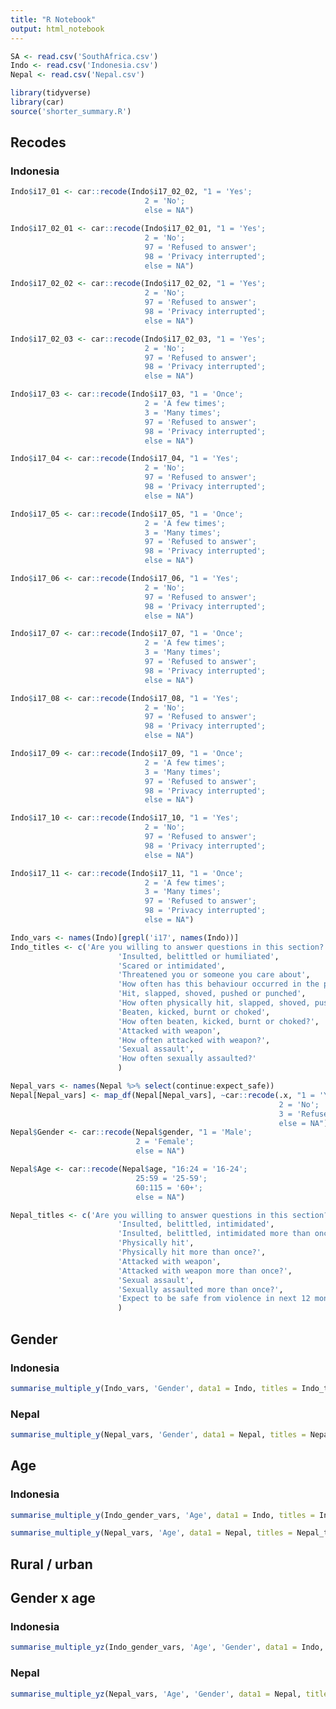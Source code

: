 ```yaml
---
title: "R Notebook"
output: html_notebook
---
```


```r
SA <- read.csv('SouthAfrica.csv')
Indo <- read.csv('Indonesia.csv')
Nepal <- read.csv('Nepal.csv')

library(tidyverse)
library(car)
source('shorter_summary.R')
```

## Recodes

### Indonesia

```r
Indo$i17_01 <- car::recode(Indo$i17_02_02, "1 = 'Yes';
                              2 = 'No';
                              else = NA")

Indo$i17_02_01 <- car::recode(Indo$i17_02_01, "1 = 'Yes';
                              2 = 'No';
                              97 = 'Refused to answer';
                              98 = 'Privacy interrupted';
                              else = NA")

Indo$i17_02_02 <- car::recode(Indo$i17_02_02, "1 = 'Yes';
                              2 = 'No';
                              97 = 'Refused to answer';
                              98 = 'Privacy interrupted';
                              else = NA")

Indo$i17_02_03 <- car::recode(Indo$i17_02_03, "1 = 'Yes';
                              2 = 'No';
                              97 = 'Refused to answer';
                              98 = 'Privacy interrupted';
                              else = NA")

Indo$i17_03 <- car::recode(Indo$i17_03, "1 = 'Once';
                              2 = 'A few times';
                              3 = 'Many times';
                              97 = 'Refused to answer';
                              98 = 'Privacy interrupted';
                              else = NA")

Indo$i17_04 <- car::recode(Indo$i17_04, "1 = 'Yes';
                              2 = 'No';
                              97 = 'Refused to answer';
                              98 = 'Privacy interrupted';
                              else = NA")

Indo$i17_05 <- car::recode(Indo$i17_05, "1 = 'Once';
                              2 = 'A few times';
                              3 = 'Many times';
                              97 = 'Refused to answer';
                              98 = 'Privacy interrupted';
                              else = NA")

Indo$i17_06 <- car::recode(Indo$i17_06, "1 = 'Yes';
                              2 = 'No';
                              97 = 'Refused to answer';
                              98 = 'Privacy interrupted';
                              else = NA")

Indo$i17_07 <- car::recode(Indo$i17_07, "1 = 'Once';
                              2 = 'A few times';
                              3 = 'Many times';
                              97 = 'Refused to answer';
                              98 = 'Privacy interrupted';
                              else = NA")

Indo$i17_08 <- car::recode(Indo$i17_08, "1 = 'Yes';
                              2 = 'No';
                              97 = 'Refused to answer';
                              98 = 'Privacy interrupted';
                              else = NA")

Indo$i17_09 <- car::recode(Indo$i17_09, "1 = 'Once';
                              2 = 'A few times';
                              3 = 'Many times';
                              97 = 'Refused to answer';
                              98 = 'Privacy interrupted';
                              else = NA")

Indo$i17_10 <- car::recode(Indo$i17_10, "1 = 'Yes';
                              2 = 'No';
                              97 = 'Refused to answer';
                              98 = 'Privacy interrupted';
                              else = NA")

Indo$i17_11 <- car::recode(Indo$i17_11, "1 = 'Once';
                              2 = 'A few times';
                              3 = 'Many times';
                              97 = 'Refused to answer';
                              98 = 'Privacy interrupted';
                              else = NA")
```

```r
Indo_vars <- names(Indo)[grepl('i17', names(Indo))]
Indo_titles <- c('Are you willing to answer questions in this section?',
                        'Insulted, belittled or humiliated',
                        'Scared or intimidated',
                        'Threatened you or someone you care about',
                        'How often has this behaviour occurred in the past 12 months?',
                        'Hit, slapped, shoved, pushed or punched',
                        'How often physically hit, slapped, shoved, pushed or punched?',
                        'Beaten, kicked, burnt or choked',
                        'How often beaten, kicked, burnt or choked?',
                        'Attacked with weapon',
                        'How often attacked with weapon?',
                        'Sexual assault',
                        'How often sexually assaulted?'
                        )
```

```r
Nepal_vars <- names(Nepal %>% select(continue:expect_safe))
Nepal[Nepal_vars] <- map_df(Nepal[Nepal_vars], ~car::recode(.x, "1 = 'Yes';
                                                            2 = 'No';
                                                            3 = 'Refused to answer';
                                                            else = NA"))
Nepal$Gender <- car::recode(Nepal$gender, "1 = 'Male';
                            2 = 'Female';
                            else = NA")

Nepal$Age <- car::recode(Nepal$age, "16:24 = '16-24';
                            25:59 = '25-59';
                            60:115 = '60+';
                            else = NA")

Nepal_titles <- c('Are you willing to answer questions in this section?',
                        'Insulted, belittled, intimidated',
                        'Insulted, belittled, intimidated more than once?',
                        'Physically hit',
                        'Physically hit more than once?',
                        'Attacked with weapon',
                        'Attacked with weapon more than once?',
                        'Sexual assault',
                        'Sexually assaulted more than once?',
                        'Expect to be safe from violence in next 12 months'
                        )
```





## Gender

### Indonesia

```r
summarise_multiple_y(Indo_vars, 'Gender', data1 = Indo, titles = Indo_titles)
```

### Nepal

```r
summarise_multiple_y(Nepal_vars, 'Gender', data1 = Nepal, titles = Nepal_titles)
```

## Age

### Indonesia

```r
summarise_multiple_y(Indo_gender_vars, 'Age', data1 = Indo, titles = Indo_gender_titles)
```

```r
summarise_multiple_y(Nepal_vars, 'Age', data1 = Nepal, titles = Nepal_titles)
```

## Rural / urban



## Gender x age
### Indonesia

```r
summarise_multiple_yz(Indo_gender_vars, 'Age', 'Gender', data1 = Indo, titles = Indo_gender_titles)
```

### Nepal

```r
summarise_multiple_yz(Nepal_vars, 'Age', 'Gender', data1 = Nepal, titles = Nepal_titles)
```

